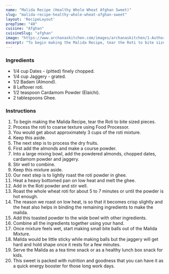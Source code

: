 ---
name: "Malida Recipe (Healthy Whole Wheat Afghan Sweet)"
slug: "malida-recipe-healthy-whole-wheat-afghan-sweet"
layout: 'RecipeLayout'
prepTime: "40"
cuisine: "Afghan"
cuisineSlug: "afghan"
image: "https://www.archanaskitchen.com/images/archanaskitchen/1-Author/DivyaShivaraman/Malida_Recipe_Healthy_Whole_Wheat_Afghan_Sweet-1_1600.jpg"
excerpt: "To begin making the Malida Recipe, tear the Roti to bite sized pieces"
---

### Ingredients

- 1/4 cup Dates - (pitted) finely chopped.
- 1/4 cup Jaggery - grated.
- 1/2 Badam (Almond).
- 8 Leftover roti.
- 1/2 teaspoon Cardamom Powder (Elaichi).
- 2 tablespoons Ghee.

### Instructions

1. To begin making the Malida Recipe, tear the Roti to bite sized pieces.
1. Process the roti to coarse texture using Food Processor.
1. You would get about approximately 3 cups of the roti mixture.
1. Keep this aside.
1. The next step is to process the dry fruits.
1. First add the almonds and make a course powder.
1. Into a large mixing bowl, add the powdered almonds, chopped dates, cardamom powder and jaggery.
1. Stir well to combine.
1. Keep this mixture aside.
1. Our next step is to lightly roast the roti powder in ghee.
1. Heat a heavy bottomed pan on low heat and melt the ghee.
1. Add in the Roti powder and stir well.
1. Roast the whole wheat roti for about 5 to 7 minutes or until the powder is hot enough.
1. The reason we roast on low heat, is so that it becomes crisp slightly and the heat also helps in binding the remaining ingredients to make the malida.
1. Add this toasted powder to the wide bowl with other ingredients.
1. Combine all the ingredients together using your hand.
1. Once mixture feels wet, start making small bite balls out of the Malida Mixture.
1. Malida would be little sticky while making balls but the jaggery will get hard and hold shape once it rests for a few minutes.
1. Serve the Malida as a tea time snack or as a healthy lunch box snack for kids.
1. This sweet is packed with nutrition and goodness that you can have it as a quick energy booster for those long work days.
